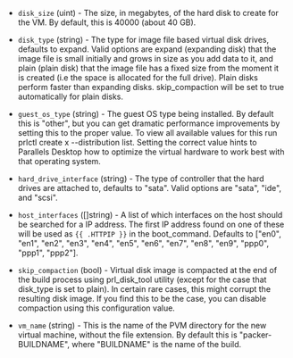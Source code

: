 <!-- Code generated from the comments of the Config struct in builder/parallels/iso/builder.go; DO NOT EDIT MANUALLY -->

- `disk_size` (uint) - The size, in megabytes, of the hard disk to create
  for the VM. By default, this is 40000 (about 40 GB).

- `disk_type` (string) - The type for image file based virtual disk drives,
  defaults to expand. Valid options are expand (expanding disk) that the
  image file is small initially and grows in size as you add data to it, and
  plain (plain disk) that the image file has a fixed size from the moment it
  is created (i.e the space is allocated for the full drive). Plain disks
  perform faster than expanding disks. skip_compaction will be set to true
  automatically for plain disks.

- `guest_os_type` (string) - The guest OS type being installed. By default
  this is "other", but you can get dramatic performance improvements by
  setting this to the proper value. To view all available values for this run
  prlctl create x --distribution list. Setting the correct value hints to
  Parallels Desktop how to optimize the virtual hardware to work best with
  that operating system.

- `hard_drive_interface` (string) - The type of controller that the hard
  drives are attached to, defaults to "sata". Valid options are "sata", "ide",
  and "scsi".

- `host_interfaces` ([]string) - A list of which interfaces on the
  host should be searched for a IP address. The first IP address found on one
  of these will be used as `{{ .HTTPIP }}` in the boot_command. Defaults to
  ["en0", "en1", "en2", "en3", "en4", "en5", "en6", "en7", "en8", "en9",
  "ppp0", "ppp1", "ppp2"].

- `skip_compaction` (bool) - Virtual disk image is compacted at the end of
  the build process using prl_disk_tool utility (except for the case that
  disk_type is set to plain). In certain rare cases, this might corrupt
  the resulting disk image. If you find this to be the case, you can disable
  compaction using this configuration value.

- `vm_name` (string) - This is the name of the PVM directory for the new
  virtual machine, without the file extension. By default this is
  "packer-BUILDNAME", where "BUILDNAME" is the name of the build.

<!-- End of code generated from the comments of the Config struct in builder/parallels/iso/builder.go; -->
